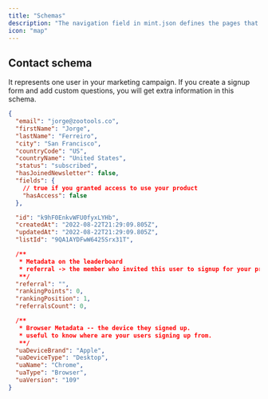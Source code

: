 ```yaml
---
title: "Schemas"
description: "The navigation field in mint.json defines the pages that go in the navigation menu"
icon: "map"
---
```


## Contact schema

It represents one user in your marketing campaign. If you create a signup form and add custom questions, you will get extra information in this schema.

```json
{
  "email": "jorge@zootools.co",
  "firstName": "Jorge",
  "lastName": "Ferreiro",
  "city": "San Francisco",
  "countryCode": "US",
  "countryName": "United States",
  "status": "subscribed",
  "hasJoinedNewsletter": false,
  "fields": {
    // true if you granted access to use your product
    "hasAccess": false
  },

  "id": "k9hF0EnkvWFU0fyxLYHb",
  "createdAt": "2022-08-22T21:29:09.805Z",
  "updatedAt": "2022-08-22T21:29:09.805Z",
  "listId": "9QA1AYDFwW6425Srx31T",

  /**
   * Metadata on the leaderboard
   * referral -> the member who invited this user to signup for your product.
   **/
  "referral": "",
  "rankingPoints": 0,
  "rankingPosition": 1,
  "referralsCount": 0,

  /**
   * Browser Metadata -- the device they signed up.
   * useful to know where are your users signing up from.
   **/
  "uaDeviceBrand": "Apple",
  "uaDeviceType": "Desktop",
  "uaName": "Chrome",
  "uaType": "Browser",
  "uaVersion": "109"
}
```
